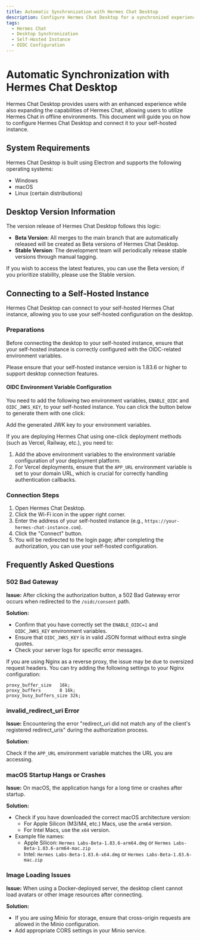 ```yaml
---
title: Automatic Synchronization with Hermes Chat Desktop
description: Configure Hermes Chat Desktop for a synchronized experience
tags:
  - Hermes Chat
  - Desktop Synchronization
  - Self-Hosted Instance
  - OIDC Configuration
---
```


# Automatic Synchronization with Hermes Chat Desktop

Hermes Chat Desktop provides users with an enhanced experience while also expanding the capabilities of Hermes Chat, allowing users to utilize Hermes Chat in offline environments. This document will guide you on how to configure Hermes Chat Desktop and connect it to your self-hosted instance.

## System Requirements

Hermes Chat Desktop is built using Electron and supports the following operating systems:

- Windows
- macOS
- Linux (certain distributions)

## Desktop Version Information

The version release of Hermes Chat Desktop follows this logic:

- **Beta Version**: All merges to the main branch that are automatically released will be created as Beta versions of Hermes Chat Desktop.
- **Stable Version**: The development team will periodically release stable versions through manual tagging.

If you wish to access the latest features, you can use the Beta version; if you prioritize stability, please use the Stable version.

## Connecting to a Self-Hosted Instance

Hermes Chat Desktop can connect to your self-hosted Hermes Chat instance, allowing you to use your self-hosted configuration on the desktop.

### Preparations

Before connecting the desktop to your self-hosted instance, ensure that your self-hosted instance is correctly configured with the OIDC-related environment variables.

<Callout>
  Please ensure that your self-hosted instance version is 1.83.6 or higher to support desktop
  connection features.
</Callout>

#### OIDC Environment Variable Configuration

You need to add the following two environment variables, `ENABLE_OIDC` and `OIDC_JWKS_KEY`, to your self-hosted instance. You can click the button below to generate them with one click:

<OIDCJWKs />

Add the generated JWK key to your environment variables.

If you are deploying Hermes Chat using one-click deployment methods (such as Vercel, Railway, etc.), you need to:

1. Add the above environment variables to the environment variable configuration of your deployment platform.
2. For Vercel deployments, ensure that the `APP_URL` environment variable is set to your domain URL, which is crucial for correctly handling authentication callbacks.

### Connection Steps

1. Open Hermes Chat Desktop.
2. Click the Wi-Fi icon in the upper right corner.
3. Enter the address of your self-hosted instance (e.g., `https://your-hermes-chat-instance.com`).
4. Click the "Connect" button.
5. You will be redirected to the login page; after completing the authorization, you can use your self-hosted configuration.

## Frequently Asked Questions

### 502 Bad Gateway

**Issue:** After clicking the authorization button, a 502 Bad Gateway error occurs when redirected to the `/oidc/consent` path.

**Solution:**

- Confirm that you have correctly set the `ENABLE_OIDC=1` and `OIDC_JWKS_KEY` environment variables.
- Ensure that `OIDC_JWKS_KEY` is in valid JSON format without extra single quotes.
- Check your server logs for specific error messages.

If you are using Nginx as a reverse proxy, the issue may be due to oversized request headers. You can try adding the following settings to your Nginx configuration:

```nginx
proxy_buffer_size   16k;
proxy_buffers       8 16k;
proxy_busy_buffers_size 32k;
```

### invalid\_redirect\_uri Error

**Issue:** Encountering the error "redirect\_uri did not match any of the client's registered redirect\_uris" during the authorization process.

**Solution:**

Check if the `APP_URL` environment variable matches the URL you are accessing.

### macOS Startup Hangs or Crashes

**Issue:** On macOS, the application hangs for a long time or crashes after startup.

**Solution:**

- Check if you have downloaded the correct macOS architecture version:
  - For Apple Silicon (M3/M4, etc.) Macs, use the `arm64` version.
  - For Intel Macs, use the `x64` version.
- Example file names:
  - Apple Silicon: `Hermes Labs-Beta-1.83.6-arm64.dmg` or `Hermes Labs-Beta-1.83.6-arm64-mac.zip`
  - Intel: `Hermes Labs-Beta-1.83.6-x64.dmg` or `Hermes Labs-Beta-1.83.6-mac.zip`

### Image Loading Issues

**Issue:** When using a Docker-deployed server, the desktop client cannot load avatars or other image resources after connecting.

**Solution:**

- If you are using Minio for storage, ensure that cross-origin requests are allowed in the Minio configuration.
- Add appropriate CORS settings in your Minio service.
